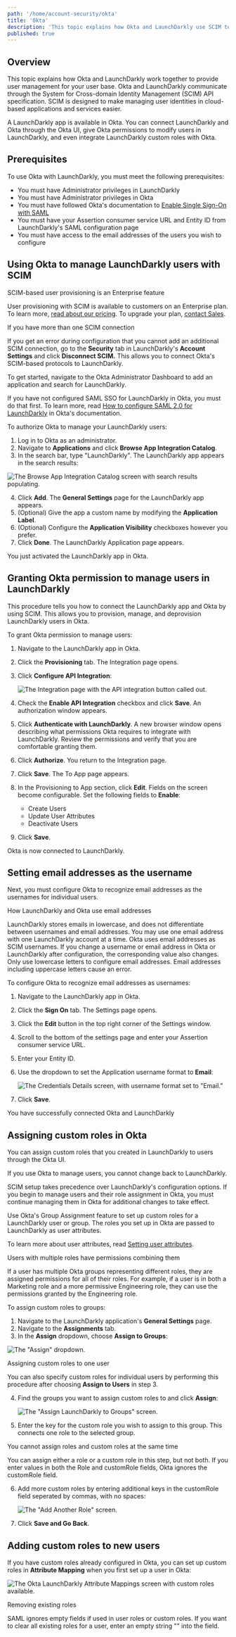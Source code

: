 ```yaml
---
path: '/home/account-security/okta'
title: 'Okta'
description: 'This topic explains how Okta and LaunchDarkly use SCIM to provide user management. You can connect LaunchDarkly and Okta through the Okta UI, give Okta permissions to modify users in LaunchDarkly, and even integrate LaunchDarkly custom roles with Okta.'
published: true
---
```


## Overview

This topic explains how Okta and LaunchDarkly work together to provide user management for your user base. Okta and LaunchDarkly communicate through the System for Cross-domain Identity Management (SCIM) API specification. SCIM is designed to make managing user identities in cloud-based applications and services easier.

A LaunchDarkly app is available in Okta. You can connect LaunchDarkly and Okta through the Okta UI, give Okta permissions to modify users in LaunchDarkly, and even integrate LaunchDarkly custom roles with Okta.

## Prerequisites

To use Okta with LaunchDarkly, you must meet the following prerequisites:

- You must have Administrator privileges in LaunchDarkly
- You must have Administrator privileges in Okta
- You must have followed Okta's documentation to [Enable Single Sign-On with SAML](https://saml-doc.okta.com/SAML_Docs/How-to-Configure-SAML-2.0-for-LaunchDarkly.html)
- You must have your Assertion consumer service URL and Entity ID from LaunchDarkly's SAML configuration page
- You must have access to the email addresses of the users you wish to configure

## Using Okta to manage LaunchDarkly users with SCIM

<Callout intent="primary">
<CalloutTitle>SCIM-based user provisioning is an Enterprise feature</CalloutTitle>
<CalloutDescription>

User provisioning with SCIM is available to customers on an Enterprise plan. To learn more, [read about our pricing](https://launchdarkly.com/pricing/). To upgrade your plan, [contact Sales](https://launchdarkly.com/contact-sales/).

</CalloutDescription>
</Callout>

<Callout intent="alert">
<CalloutTitle>If you have more than one SCIM connection</CalloutTitle>
<CalloutDescription>

If you get an error during configuration that you cannot add an additional SCIM connection, go to the **Security** tab in LaunchDarkly's **Account Settings** and click **Disconnect SCIM.** This allows you to connect Okta's SCIM-based protocols to LaunchDarkly.

</CalloutDescription>
</Callout>

To get started, navigate to the Okta Administrator Dashboard to add an application and search for LaunchDarkly.

If you have not configured SAML SSO for LaunchDarkly in Okta, you must do that first. To learn more, read [How to configure SAML 2.0 for LaunchDarkly](https://saml-doc.okta.com/SAML_Docs/How-to-Configure-SAML-2.0-for-LaunchDarkly.html) in Okta's documentation.

To authorize Okta to manage your LaunchDarkly users:

1. Log in to Okta as an administrator.
2. Navigate to **Applications** and click **Browse App Integration Catalog**.
3. In the search bar, type "LaunchDarkly". The LaunchDarkly app appears in the search results:

![The Browse App Integration Catalog screen with search results populating.](okta-ld-app.png)

4. Click **Add**. The **General Settings** page for the LaunchDarkly app appears.
5. (Optional) Give the app a custom name by modifying the **Application Label**.
6. (Optional) Configure the **Application Visibility** checkboxes however you prefer.
7. Click **Done**. The LaunchDarkly Application page appears.

You just activated the LaunchDarkly app in Okta.

## Granting Okta permission to manage users in LaunchDarkly

This procedure tells you how to connect the LaunchDarkly app and Okta by using SCIM. This allows you to provision, manage, and deprovision LaunchDarkly users in Okta.

To grant Okta permission to manage users:

1. Navigate to the LaunchDarkly app in Okta.
2. Click the **Provisioning** tab. The Integration page opens.
3. Click **Configure API Integration**:

    ![The Integration page with the API integration button called out.](okta-configure-api-integration.png)

4. Check the **Enable API Integration** checkbox and click **Save**. An authorization window appears.
5. Click **Authenticate with LaunchDarkly**. A new browser window opens describing what permissions Okta requires to integrate with LaunchDarkly. Review the permissions and verify that you are comfortable granting them.
6. Click **Authorize**. You return to the Integration page.
7. Click **Save**. The To App page appears.
8. In the Provisioning to App section, click **Edit**. Fields on the screen become configurable. Set the following fields to **Enable**:

    - Create Users
    - Update User Attributes
    - Deactivate Users

9. Click **Save**.

Okta is now connected to LaunchDarkly.

## Setting email addresses as the username

Next, you must configure Okta to recognize email addresses as the usernames for individual users.

<Callout intent="info">
<CalloutTitle>How LaunchDarkly and Okta use email addresses</CalloutTitle>
<CalloutDescription>

LaunchDarkly stores emails in lowercase, and does not differentiate between usernames and email addresses. You may use one email address with one LaunchDarkly account at a time. Okta uses email addresses as SCIM usernames. If you change a username or email address in Okta or LaunchDarkly after configuration, the corresponding value also changes. Only use lowercase letters to configure email addresses. Email addresses including uppercase letters cause an error.

</CalloutDescription>
</Callout>

To configure Okta to recognize email addresses as usernames:

1. Navigate to the LaunchDarkly app in Okta.
2. Click the **Sign On** tab. The Settings page opens.
3. Click the **Edit** button in the top right corner of the Settings window.
4. Scroll to the bottom of the settings page and enter your Assertion consumer service URL.
5. Enter your Entity ID.
3. Use the dropdown to set the Application username format to **Email**:

    ![The Credentials Details screen, with username format set to "Email."](okta-username-format.png)

4. Click **Save**.

You have successfully connected Okta and LaunchDarkly

## Assigning custom roles in Okta

You can assign custom roles that you created in LaunchDarkly to users through the Okta UI.

<Callout intent="info">
<CalloutTitle>If you use Okta to manage users, you cannot change back to LaunchDarkly.</CalloutTitle>
<CalloutDescription>

SCIM setup takes precedence over LaunchDarkly's configuration options. If you begin to manage users and their role assignment in Okta, you must continue managing them in Okta for additional changes to take effect.

</CalloutDescription>
</Callout>

Use Okta's Group Assignment feature to set up custom roles for a LaunchDarkly user or group. The roles you set up in Okta are passed to LaunchDarkly as user attributes.

To learn more about user attributes, read [Setting user attributes](/home/users/attributes).

<Callout intent="alert">
<CalloutTitle>Users with multiple roles have permissions combining them</CalloutTitle>
<CalloutDescription>

If a user has multiple Okta groups representing different roles, they are assigned permissions for all of their roles. For example, if a user is in both a Marketing role and a more permissive Engineering role, they can use the permissions granted by the Engineering role.

</CalloutDescription>
</Callout>

To assign custom roles to groups:

1. Navigate to the LaunchDarkly application's **General Settings** page.
2. Navigate to the **Assignments** tab.
3. In the **Assign** dropdown, choose **Assign to Groups**:

![The "Assign" dropdown.](okta-assignments-assign-dropdown.png)

<Callout intent="info">
<CalloutTitle>Assigning custom roles to one user</CalloutTitle>
<CalloutDescription>

You can also specify custom roles for individual users by performing this procedure after choosing **Assign to
Users** in step 3.

</CalloutDescription>
</Callout>

4. Find the groups you want to assign custom roles to and click **Assign**:

    ![The "Assign LaunchDarkly to Groups" screen.](okta-assign-ld-to-groups.png)


5. Enter the key for the custom role you wish to assign to this group. This connects one role to the selected group.

<Callout intent="alert">
<CalloutTitle>You cannot assign roles and custom roles at the same time</CalloutTitle>
<CalloutDescription>

You can assign either a role or a custom role in this step, but not both. If you enter values in both the Role and customRole fields, Okta ignores the customRole field.

</CalloutDescription>
</Callout>

6. Add more custom roles by entering additional keys in the customRole field seperated by commas, with no spaces:

    ![The "Add Another Role" screen.](okta-ld-custom-roles.png)

7. Click **Save and Go Back**.

## Adding custom roles to new users

If you have custom roles already configured in Okta, you can set up custom roles in **Attribute Mapping** when you first set up a user in Okta:

![The Okta LaunchDarkly Attribute Mappings screen with custom roles available.](okta-ld-attribute-mappings.png)


<Callout intent="info">
<CalloutTitle>Removing existing roles</CalloutTitle>
<CalloutDescription>

SAML ignores empty fields if used in user roles or custom roles. If you want to clear all existing roles for a user, enter an empty string "" into the field.

</CalloutDescription>
</Callout>

